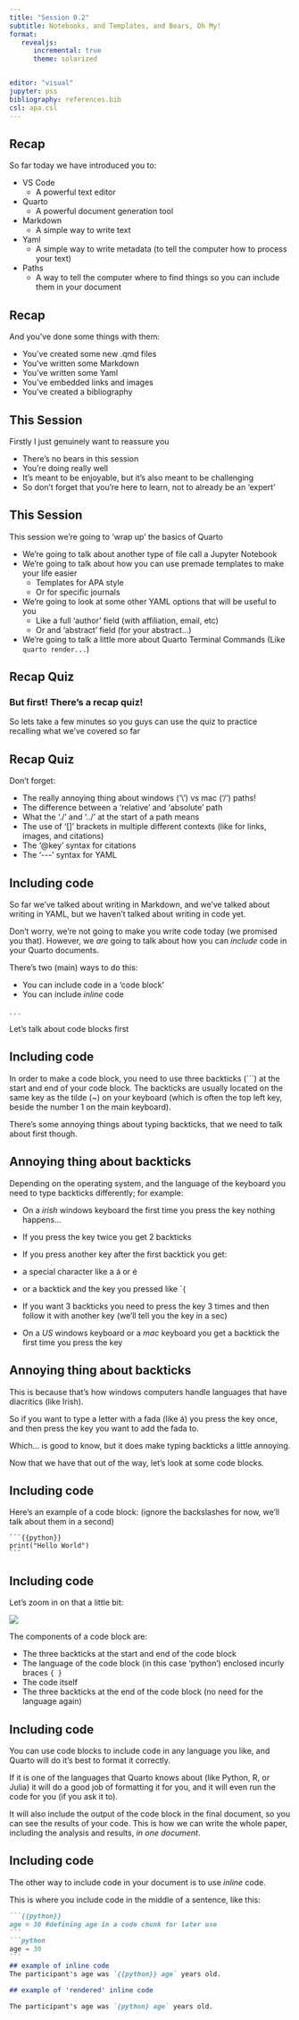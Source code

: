 ```yaml
---
title: "Session 0.2"
subtitle: Notebooks, and Templates, and Bears, Oh My!
format: 
   revealjs:
      incremental: true
      theme: solarized


editor: "visual"
jupyter: pss
bibliography: references.bib
csl: apa.csl
---
```




## Recap{.smaller}

So far today we have introduced you to:

 - VS Code
    - A powerful text editor
 - Quarto
    - A powerful document generation tool
 - Markdown
    - A simple way to write text
 - Yaml
    - A simple way to write metadata (to tell the computer how to process your text)
 - Paths
    - A way to tell the computer where to find things so you can include them in your document

## Recap{.smaller}

And you've done some things with them:

 - You've created some new .qmd files
 - You've written some Markdown
 - You've written some Yaml
 - You've embedded links and images
 - You've created a bibliography

## This Session{.smaller}

Firstly I just genuinely want to reassure you 
 
   - There's no bears in this session
   - You're doing really well
   - It's meant to be enjoyable, but it's also meant to be challenging
   - So don't forget that you're here to learn, not to already be an 'expert'

## This Session{.smaller}
This session we're going to 'wrap up' the basics of Quarto
 
 - We're going to talk about another type of file call a Jupyter Notebook
 - We're going to talk about how you can use premade templates to make your life easier 
   - Templates for APA style
   - Or for specific journals
 - We're going to look at some other YAML options that will be useful to you
   - Like a full 'author' field (with affiliation, email, etc)
   - Or and 'abstract' field (for your abstract...)
 - We're going to talk a little more about Quarto Terminal Commands (Like `quarto render... `)


## Recap Quiz{.smaller}
  
### But first! There's a recap quiz!

So lets take a few minutes so you guys can use the quiz to practice recalling what we've covered so far

## Recap Quiz{.smaller}

Don't forget: 

 - The really annoying thing about windows ('\\') vs mac ('/') paths!
 - The difference between a 'relative' and 'absolute' path
 - What the './' and '../' at the start of a path means
 - The use of '[]' brackets in multiple different contexts (like for links, images, and citations)
 - The '\@key' syntax for citations 
 - The '\-\-\-' syntax for YAML

## Including code{.smaller}

So far we've talked about writing in Markdown, and we've talked about writing in YAML, but we haven't talked about writing in code yet. 

Don't worry, we're not going to make you write code today (we promised you that). However, we *are* going to talk about how you can *include* code in your Quarto documents.

There's two (main) ways to do this:

 - You can include code in a 'code block'
 - You can include *inline* code

. . . 

Let's talk about code blocks first

## Including code{.smaller}

In order to make a code block, you need to use three backticks (```) at the start and end of your code block. The backticks are usually located on the same key as the tilde (~) on your keyboard (which is often the top left key, beside the number 1 on the main keyboard). 

There's some annoying things about typing backticks, that we need to talk about first though.


## Annoying thing about backticks
Depending on the operating system, and the language of the keyboard you need to type backticks differently; for example: 

 - On a *irish* windows keyboard the first time you press the key nothing happens...
  - If you press the key twice you get 2 backticks
  - If you press another key after the first backtick you get: 
   - a special character like a á or é
   - or a backtick and the key you pressed like ``{`
  - If you want 3 backticks you need to press the key 3 times and then follow it with another key (we'll tell you the key in a sec)

  - On a *US* windows keyboard or a *mac* keyboard you get a backtick the first time you press the key


## Annoying thing about backticks
This is because that's how windows computers handle languages that have diacritics (like Irish).

So if you want to type a letter with a fada (like á) you press the key once, and then press the key you want to add the fada to.

Which... is good to know, but it does make typing backticks a little annoying. 

Now that we have that out of the way, let's look at some code blocks. 


## Including code{.smaller}

Here's an example of a code block: (ignore the backslashes for now, we'll talk about them in a second)

````
```{{python}}
print("Hello World")
```
````

## Including code{.smaller}

Let's zoom in on that a little bit:

![](images/code_syntax.png)

The components of a code block are:

 - The three backticks at the start and end of the code block
 - The language of the code block (in this case 'python') enclosed incurly braces `{ }`
 - The code itself
 - The three backticks at the end of the code block (no need for the language again)

## Including code{.smaller}

You can use code blocks to include code in any language you like, and Quarto will do it's best to format it correctly.

If it is one of the languages that Quarto knows about (like Python, R, or Julia) it will do a good job of formatting it for you, and it will even run the code for you (if you ask it to).

It will also include the output of the code block in the final document, so you can see the results of your code. This is how we can write the whole paper, including the analysis and results, *in one document*.

## Including code{.smaller}
The other way to include code in your document is to use *inline* code.

This is where you include code in the middle of a sentence, like this:

````Markdown

```{{python}}
age = 30 #defining age in a code chunk for later use
```
```python
age = 30
```
## example of inline code
The participant's age was `{{python}} age` years old.

## example of 'rendered' inline code

The participant's age was `{python} age` years old.

````